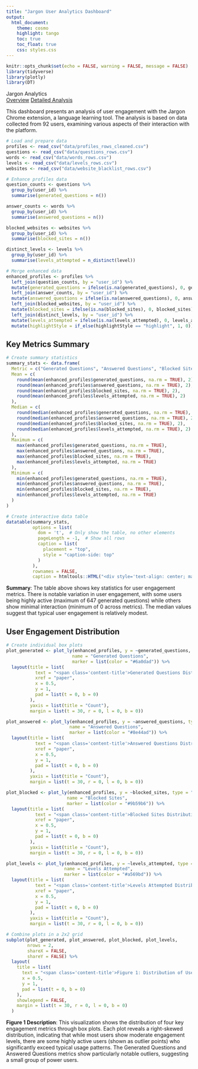 ```yaml
---
title: "Jargon User Analytics Dashboard"
output: 
  html_document:
    theme: cosmo
    highlight: tango
    toc: true
    toc_float: true
    css: styles.css
---
```


```r
knitr::opts_chunk$set(echo = FALSE, warning = FALSE, message = FALSE)
library(tidyverse)
library(plotly)
library(DT)
```

```{=html}
<div class="nav-header">
  <div class="nav-title">Jargon Analytics</div>
  <div class="nav-links">
    <a href="index.html" class="nav-active">Overview</a>
    <a href="analysis.html" class="nav-inactive">Detailed Analysis</a>
  </div>
</div>
```

This dashboard presents an analysis of user engagement with the Jargon Chrome extension, a language learning tool. The analysis is based on data collected from 92 users, examining various aspects of their interaction with the platform.

```r
# Load and prepare data
profiles <- read_csv("data/profiles_rows_cleaned.csv")
questions <- read_csv("data/questions_rows.csv")
words <- read_csv("data/words_rows.csv")
levels <- read_csv("data/levels_rows.csv")
websites <- read_csv("data/website_blacklist_rows.csv")

# Enhance profiles data
question_counts <- questions %>%
  group_by(user_id) %>%
  summarise(generated_questions = n())

answer_counts <- words %>%
  group_by(user_id) %>%
  summarise(answered_questions = n())

blocked_websites <- websites %>%
  group_by(user_id) %>%
  summarise(blocked_sites = n())

distinct_levels <- levels %>%
  group_by(user_id) %>%
  summarise(levels_attempted = n_distinct(level))

# Merge enhanced data
enhanced_profiles <- profiles %>%
  left_join(question_counts, by = "user_id") %>%
  mutate(generated_questions = ifelse(is.na(generated_questions), 0, generated_questions)) %>%
  left_join(answer_counts, by = "user_id") %>%
  mutate(answered_questions = ifelse(is.na(answered_questions), 0, answered_questions)) %>%
  left_join(blocked_websites, by = "user_id") %>%
  mutate(blocked_sites = ifelse(is.na(blocked_sites), 0, blocked_sites)) %>%
  left_join(distinct_levels, by = "user_id") %>%
  mutate(levels_attempted = ifelse(is.na(levels_attempted), 0, levels_attempted)) %>%
  mutate(highlightStyle = if_else(highlightStyle == "highlight", 1, 0))
```

## Key Metrics Summary

```r
# Create summary statistics
summary_stats <- data.frame(
  Metric = c("Generated Questions", "Answered Questions", "Blocked Sites", "Levels Attempted"),
  Mean = c(
    round(mean(enhanced_profiles$generated_questions, na.rm = TRUE), 2),
    round(mean(enhanced_profiles$answered_questions, na.rm = TRUE), 2),
    round(mean(enhanced_profiles$blocked_sites, na.rm = TRUE), 2),
    round(mean(enhanced_profiles$levels_attempted, na.rm = TRUE), 2)
  ),
  Median = c(
    round(median(enhanced_profiles$generated_questions, na.rm = TRUE), 2),
    round(median(enhanced_profiles$answered_questions, na.rm = TRUE), 2),
    round(median(enhanced_profiles$blocked_sites, na.rm = TRUE), 2),
    round(median(enhanced_profiles$levels_attempted, na.rm = TRUE), 2)
  ),
  Maximum = c(
    max(enhanced_profiles$generated_questions, na.rm = TRUE),
    max(enhanced_profiles$answered_questions, na.rm = TRUE),
    max(enhanced_profiles$blocked_sites, na.rm = TRUE),
    max(enhanced_profiles$levels_attempted, na.rm = TRUE)
  ),
  Minimum = c(
    min(enhanced_profiles$generated_questions, na.rm = TRUE),
    min(enhanced_profiles$answered_questions, na.rm = TRUE),
    min(enhanced_profiles$blocked_sites, na.rm = TRUE),
    min(enhanced_profiles$levels_attempted, na.rm = TRUE)
  )
)

# Create interactive data table
datatable(summary_stats,
          options = list(
            dom = 't',  # Only show the table, no other elements
            pageLength = -1,  # Show all rows
            caption = list(
              placement = "top",
              style = "caption-side: top"
            )
          ),
          rownames = FALSE,
          caption = htmltools::HTML("<div style='text-align: center; margin-bottom: 10px; color: black; font-size: 20px'>Table 1: Summary Statistics of User Engagement Metrics</div>"))
```


**Summary**: The table above shows key statistics for user engagement metrics. There is notable variation in user engagement, with some users being highly active (maximum of 647 generated questions) while others show minimal interaction (minimum of 0 across metrics). The median values suggest that typical user engagement is relatively modest.

## User Engagement Distribution

```r
# Create individual box plots
plot_generated <- plot_ly(enhanced_profiles, y = ~generated_questions, type = "box", 
                         name = "Generated Questions",
                         marker = list(color = "#6a0dad")) %>%
  layout(title = list(
           text = "<span class='content-title'>Generated Questions Distribution</span>",
           xref = "paper",
           x = 0.5,
           y = 1,
           pad = list(t = 0, b = 0)
         ),
         yaxis = list(title = "Count"),
         margin = list(t = 30, r = 0, l = 0, b = 0))

plot_answered <- plot_ly(enhanced_profiles, y = ~answered_questions, type = "box", 
                        name = "Answered Questions",
                        marker = list(color = "#8e44ad")) %>%
  layout(title = list(
           text = "<span class='content-title'>Answered Questions Distribution</span>",
           xref = "paper",
           x = 0.5,
           y = 1,
           pad = list(t = 0, b = 0)
         ),
         yaxis = list(title = "Count"),
         margin = list(t = 30, r = 0, l = 0, b = 0))

plot_blocked <- plot_ly(enhanced_profiles, y = ~blocked_sites, type = "box", 
                       name = "Blocked Sites",
                       marker = list(color = "#9b59b6")) %>%
  layout(title = list(
           text = "<span class='content-title'>Blocked Sites Distribution</span>",
           xref = "paper",
           x = 0.5,
           y = 1,
           pad = list(t = 0, b = 0)
         ),
         yaxis = list(title = "Count"),
         margin = list(t = 30, r = 0, l = 0, b = 0))

plot_levels <- plot_ly(enhanced_profiles, y = ~levels_attempted, type = "box", 
                      name = "Levels Attempted",
                      marker = list(color = "#a569bd")) %>%
  layout(title = list(
           text = "<span class='content-title'>Levels Attempted Distribution</span>",
           xref = "paper",
           x = 0.5,
           y = 1,
           pad = list(t = 0, b = 0)
         ),
         yaxis = list(title = "Count"),
         margin = list(t = 30, r = 0, l = 0, b = 0))

# Combine plots in a 2x2 grid
subplot(plot_generated, plot_answered, plot_blocked, plot_levels, 
        nrows = 2, 
        shareX = FALSE, 
        shareY = FALSE) %>%
  layout(
    title = list(
      text = "<span class='content-title'>Figure 1: Distribution of User Engagement Metrics</span>",
      x = 0.5,
      y = 1,
      pad = list(t = 0, b = 0)
    ),
    showlegend = FALSE,
    margin = list(t = 30, r = 0, l = 0, b = 0)
  )
```

**Figure 1 Description**: This visualization shows the distribution of four key engagement metrics through box plots. Each plot reveals a right-skewed distribution, indicating that while most users show moderate engagement levels, there are some highly active users (shown as outlier points) who significantly exceed typical usage patterns. The Generated Questions and Answered Questions metrics show particularly notable outliers, suggesting a small group of power users.
